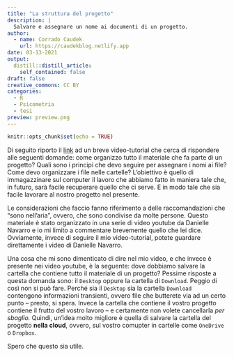 ```yaml
---
title: "La struttura del progetto"
description: |
  Salvare e assegnare un nome ai documenti di un progetto.
author:
  - name: Corrado Caudek
    url: https://caudekblog.netlify.app
date: 03-13-2021
output:
  distill::distill_article:
    self_contained: false
draft: false
creative_commons: CC BY
categories:
  - R
  - Psicometria
  - tesi
preview: preview.png
---
```



```r
knitr::opts_chunk$set(echo = TRUE)
```

Di seguito riporto il [link](https://drive.google.com/file/d/17MaYG_uT_UfjK31O9H2JCIxiOCT1yE7p/view?usp=sharing) ad un breve video-tutorial che cerca di rispondere alle seguenti domande: come organizzo tutto il materiale che fa parte di un progetto? Quali sono i principi che devo seguire per assegnare i nomi ai file? Come devo organizzare i file nelle cartelle?  L'obiettivo è quello di immagazzinare sul computer il lavoro che abbiamo fatto in maniera tale che, in futuro, sarà facile recuperare quello che ci serve. E in modo tale che sia facile lavorare al nostro progetto nel presente.

Le considerazioni che faccio fanno riferimento a delle raccomandazioni che "sono nell'aria", ovvero, che sono condivise da molte persone. Questo materiale è stato organizzato in una serie di video youtube da Danielle Navarro e io mi limito a commentare brevemente quello che lei dice.  Ovviamente, invece di seguire il mio video-tutorial, potete guardare direttamente i video di Danielle Navarro.

Una cosa che mi sono dimenticato di dire nel mio video, e che invece è presente nei video youtube, è la seguente: dove dobbiamo salvare la cartella che contiene tutto il materiale di un progetto?  Pessime risposte a questa domanda sono: il `Desktop` oppure la cartella di `Download`. Peggio di così non si può fare. Perché sia il `Desktop` sia la cartella `Download` contengono informazioni transienti, ovvero file che butterete via ad un certo punto -- presto, si spera.  Invece la cartella che contiene il vostro progetto contiene il frutto del vostro lavoro -- e certamente non volete cancellarla _per sbaglio._  Quindi, un'idea molto migliore è quella di salvare la cartella del progetto __nella cloud__, ovvero, sul vostro comupter in cartelle come `OneDrive` o `Dropbox`.

Spero che questo sia utile.

